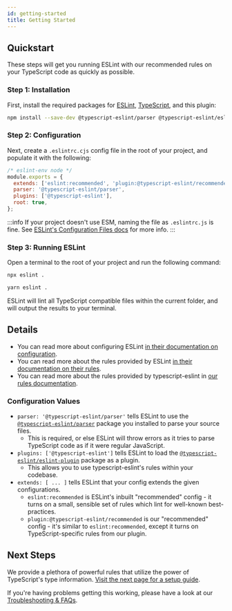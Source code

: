 ```yaml
---
id: getting-started
title: Getting Started
---
```


## Quickstart

These steps will get you running ESLint with our recommended rules on your TypeScript code as quickly as possible.

### Step 1: Installation

First, install the required packages for [ESLint](https://eslint.org), [TypeScript](https://typescriptlang.org), and this plugin:

```bash npm2yarn
npm install --save-dev @typescript-eslint/parser @typescript-eslint/eslint-plugin eslint typescript
```

### Step 2: Configuration

Next, create a `.eslintrc.cjs` config file in the root of your project, and populate it with the following:

```js title=".eslintrc.cjs"
/* eslint-env node */
module.exports = {
  extends: ['eslint:recommended', 'plugin:@typescript-eslint/recommended'],
  parser: '@typescript-eslint/parser',
  plugins: ['@typescript-eslint'],
  root: true,
};
```

:::info
If your project doesn't use ESM, naming the file as `.eslintrc.js` is fine. See [ESLint's Configuration Files docs](https://eslint.org/docs/user-guide/configuring/configuration-files) for more info.
:::

### Step 3: Running ESLint

Open a terminal to the root of your project and run the following command:

<Tabs groupId="npm2yarn">
<TabItem value="npm">

```bash
npx eslint .
```

</TabItem>
<TabItem value="Yarn">

```bash
yarn eslint .
```

</TabItem>
</Tabs>

ESLint will lint all TypeScript compatible files within the current folder, and will output the results to your terminal.

## Details

- You can read more about configuring ESLint [in their documentation on configuration](https://eslint.org/docs/user-guide/configuring).
- You can read more about the rules provided by ESLint [in their documentation on their rules](https://eslint.org/docs/rules/).
- You can read more about the rules provided by typescript-eslint in [our rules documentation](/rules).

### Configuration Values

- `parser: '@typescript-eslint/parser'` tells ESLint to use the [`@typescript-eslint/parser`](./architecture/Parser.mdx) package you installed to parse your source files.
  - This is required, or else ESLint will throw errors as it tries to parse TypeScript code as if it were regular JavaScript.
- `plugins: ['@typescript-eslint']` tells ESLint to load the [`@typescript-eslint/eslint-plugin`](./architecture/ESLint_Plugin.mdx) package as a plugin.
  - This allows you to use typescript-eslint's rules within your codebase.
- `extends: [ ... ]` tells ESLint that your config extends the given configurations.
  - `eslint:recommended` is ESLint's inbuilt "recommended" config - it turns on a small, sensible set of rules which lint for well-known best-practices.
  - `plugin:@typescript-eslint/recommended` is our "recommended" config - it's similar to `eslint:recommended`, except it turns on TypeScript-specific rules from our plugin.

## Next Steps

We provide a plethora of powerful rules that utilize the power of TypeScript's type information. [Visit the next page for a setup guide](./linting/Typed_Linting.mdx 'Visit the next page for a typed rules setup guide').

If you're having problems getting this working, please have a look at our [Troubleshooting & FAQs](./linting/Troubleshooting.mdx).
